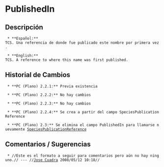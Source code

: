 = PublishedIn =

== Descripción ==
  * **Español:**
 TCS. Una referencia de donde fue publicado este nombre por primera vez.

  * **English:**
 TCS. A reference to where this name was first published.

== Historial de Cambios ==
  * **PC (Plano) 2.2.1:** Previa existencia

  * **PC (Plano) 2.2.2:** No hay cambios

  * **PC (Plano) 2.2.3:** No hay cambios

  * **PC (Plano) 2.2.4:** Se crea a partir del campo SpeciesPublicationReference

  * **PC (Plano) 2.3:** Se elimina el campo PublishedIn para llamarse nuevamente [[http://www.gbif.es/plinian/doku.php?id=pliniancore_speciespublicationreference|SpeciesPublicationReference]]


== Comentarios / Sugerencias ==

  * //Este es el formato a seguir para comentarios pero aún no hay ninguno.// --- //[[jcuadra@inbio.ac.cr|Jose Cuadra]] 2008/05/12 10:18//

